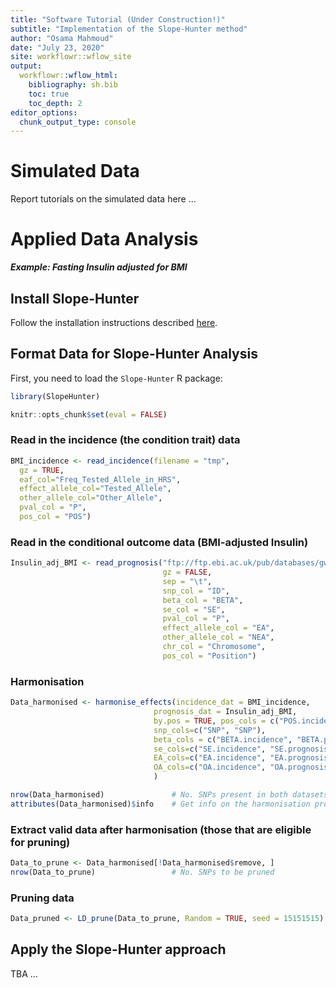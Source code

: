 ---
title: "Software Tutorial (Under Construction!)"
subtitle: "Implementation of the Slope-Hunter method"
author: "Osama Mahmoud"
date: "July 23, 2020"
site: workflowr::wflow_site
output:
  workflowr::wflow_html:
    bibliography: sh.bib
    toc: true
    toc_depth: 2
editor_options:
  chunk_output_type: console
---

# Simulated Data

Report tutorials on the simulated data here ...

# Applied Data Analysis
***Example: Fasting Insulin adjusted for BMI***

## Install Slope-Hunter
Follow the installation instructions described [here](https://github.com/Osmahmoud/Slope-Hunter).

## Format Data for Slope-Hunter Analysis
First, you need to load the `Slope-Hunter` R package:

```{r}
library(SlopeHunter)
```

```{r, echo=FALSE}
knitr::opts_chunk$set(eval = FALSE)
```

### Read in the incidence (the condition trait) data

```{r}
BMI_incidence <- read_incidence(filename = "tmp",
  gz = TRUE,
  eaf_col="Freq_Tested_Allele_in_HRS",
  effect_allele_col="Tested_Allele",
  other_allele_col="Other_Allele",
  pval_col = "P",
  pos_col = "POS")
```

### Read in the conditional outcome data (BMI-adjusted Insulin)
```{r}
Insulin_adj_BMI <- read_prognosis("ftp://ftp.ebi.ac.uk/pub/databases/gwas/summary_statistics/MahajanA_25625282_GCST007857/Mahajan_2014_SV_ExomeChip_lnFI_AdjForBMI.txt", 
                                  gz = FALSE,
                                  sep = "\t",
                                  snp_col = "ID",
                                  beta_col = "BETA",
                                  se_col = "SE",
                                  pval_col = "P",
                                  effect_allele_col = "EA",
                                  other_allele_col = "NEA",
                                  chr_col = "Chromosome",
                                  pos_col = "Position")
```


### Harmonisation
```{r}
Data_harmonised <- harmonise_effects(incidence_dat = BMI_incidence,
                                prognosis_dat = Insulin_adj_BMI,
                                by.pos = TRUE, pos_cols = c("POS.incidence", "POS.prognosis"),
                                snp_cols=c("SNP", "SNP"),
                                beta_cols = c("BETA.incidence", "BETA.prognosis"),
                                se_cols=c("SE.incidence", "SE.prognosis"),
                                EA_cols=c("EA.incidence", "EA.prognosis"),
                                OA_cols=c("OA.incidence", "OA.prognosis")
                                )
```

```{r}
nrow(Data_harmonised)               # No. SNPs present in both datasets
attributes(Data_harmonised)$info    # Get info on the harmonisation process
```

### Extract valid data after harmonisation (those that are eligible for pruning)
```{r}
Data_to_prune <- Data_harmonised[!Data_harmonised$remove, ]
nrow(Data_to_prune)                 # No. SNPs to be pruned
```

### Pruning data
```{r}
Data_pruned <- LD_prune(Data_to_prune, Random = TRUE, seed = 15151515)
```

## Apply the Slope-Hunter approach
TBA ...


